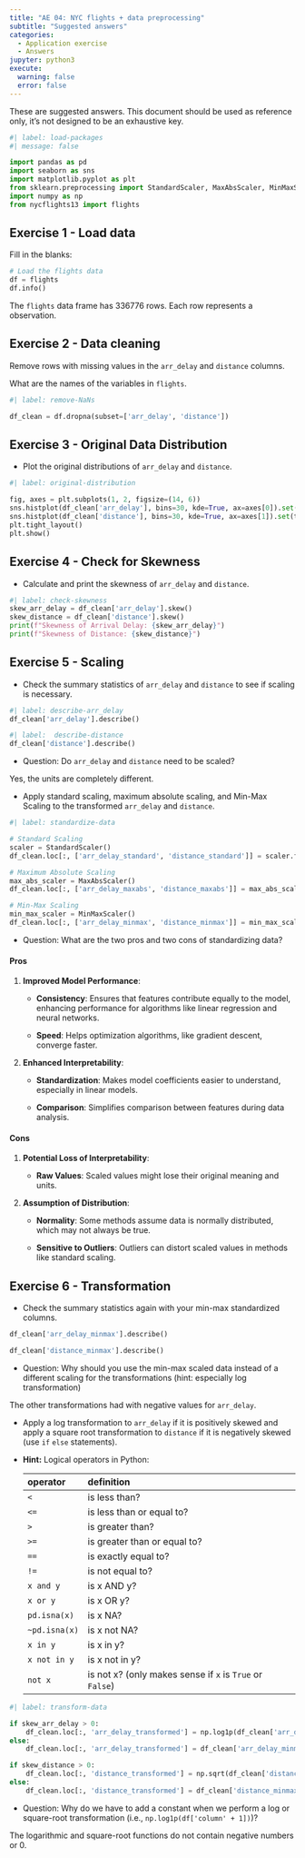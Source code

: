 ```yaml
---
title: "AE 04: NYC flights + data preprocessing"
subtitle: "Suggested answers"
categories: 
  - Application exercise
  - Answers
jupyter: python3
execute: 
  warning: false
  error: false
---
```


::: callout-important
These are suggested answers.
This document should be used as reference only, it's not designed to be an exhaustive key.
:::

```python
#| label: load-packages
#| message: false

import pandas as pd
import seaborn as sns
import matplotlib.pyplot as plt
from sklearn.preprocessing import StandardScaler, MaxAbsScaler, MinMaxScaler
import numpy as np
from nycflights13 import flights
```

## Exercise 1 - Load data

Fill in the blanks:

```python
# Load the flights data
df = flights
df.info()
```

The `flights` data frame has 336776 rows.
Each row represents a observation.

## Exercise 2 - **Data cleaning**

Remove rows with missing values in the `arr_delay` and `distance` columns.

What are the names of the variables in `flights`.

```python
#| label: remove-NaNs

df_clean = df.dropna(subset=['arr_delay', 'distance'])
```

## Exercise 3 - Original Data Distribution

-   Plot the original distributions of `arr_delay` and `distance`.

```python
#| label: original-distribution

fig, axes = plt.subplots(1, 2, figsize=(14, 6))
sns.histplot(df_clean['arr_delay'], bins=30, kde=True, ax=axes[0]).set(title='Original Arrival Delay')
sns.histplot(df_clean['distance'], bins=30, kde=True, ax=axes[1]).set(title='Original Distance')
plt.tight_layout()
plt.show()
```

## Exercise 4 - Check for Skewness

-   Calculate and print the skewness of `arr_delay` and `distance`.

```python
#| label: check-skewness
skew_arr_delay = df_clean['arr_delay'].skew()
skew_distance = df_clean['distance'].skew()
print(f"Skewness of Arrival Delay: {skew_arr_delay}")
print(f"Skewness of Distance: {skew_distance}")
```

## Exercise 5 - Scaling

-   Check the summary statistics of `arr_delay` and `distance` to see if scaling is necessary.

```python
#| label: describe-arr_delay
df_clean['arr_delay'].describe()
```

```python
#| label:  describe-distance
df_clean['distance'].describe()
```

-   Question: Do `arr_delay` and `distance` need to be scaled?

Yes, the units are completely different.

-   Apply standard scaling, maximum absolute scaling, and Min-Max Scaling to the transformed `arr_delay` and `distance`.

```python
#| label: standardize-data

# Standard Scaling
scaler = StandardScaler()
df_clean.loc[:, ['arr_delay_standard', 'distance_standard']] = scaler.fit_transform(df_clean[['arr_delay', 'distance']])

# Maximum Absolute Scaling
max_abs_scaler = MaxAbsScaler()
df_clean.loc[:, ['arr_delay_maxabs', 'distance_maxabs']] = max_abs_scaler.fit_transform(df_clean[['arr_delay', 'distance']])

# Min-Max Scaling
min_max_scaler = MinMaxScaler()
df_clean.loc[:, ['arr_delay_minmax', 'distance_minmax']] = min_max_scaler.fit_transform(df_clean[['arr_delay', 'distance']])
```

-   Question: What are the two pros and two cons of standardizing data?

#### Pros

1.  **Improved Model Performance**:

    -   **Consistency**: Ensures that features contribute equally to the model, enhancing performance for algorithms like linear regression and neural networks.

    -   **Speed**: Helps optimization algorithms, like gradient descent, converge faster.

2.  **Enhanced Interpretability**:

    -   **Standardization**: Makes model coefficients easier to understand, especially in linear models.

    -   **Comparison**: Simplifies comparison between features during data analysis.

#### Cons

1.  **Potential Loss of Interpretability**:

    -   **Raw Values**: Scaled values might lose their original meaning and units.

2.  **Assumption of Distribution**:

    -   **Normality**: Some methods assume data is normally distributed, which may not always be true.

    -   **Sensitive to Outliers**: Outliers can distort scaled values in methods like standard scaling.

## Exercise 6 - Transformation

-   Check the summary statistics again with your min-max standardized columns.

```python
df_clean['arr_delay_minmax'].describe()
```

```python
df_clean['distance_minmax'].describe()
```

-   Question: Why should you use the min-max scaled data instead of a different scaling for the transformations (hint: especially log transformation)

The other transformations had with negative values for `arr_delay`.

-   Apply a log transformation to `arr_delay` if it is positively skewed and apply a square root transformation to `distance` if it is negatively skewed (use `if` `else` statements).

-   **Hint:** Logical operators in Python:

    | operator      | definition                                               |
    |:--------------|:---------------------------------------------------------|
    | `<`           | is less than?                                            |
    | `<=`          | is less than or equal to?                                |
    | `>`           | is greater than?                                         |
    | `>=`          | is greater than or equal to?                             |
    | `==`          | is exactly equal to?                                     |
    | `!=`          | is not equal to?                                         |
    | `x and y`     | is x AND y?                                              |
    | `x or y`      | is x OR y?                                               |
    | `pd.isna(x)`  | is x NA?                                                 |
    | `~pd.isna(x)` | is x not NA?                                             |
    | `x in y`      | is x in y?                                               |
    | `x not in y`  | is x not in y?                                           |
    | `not x`       | is not x? (only makes sense if `x` is `True` or `False`) |

```python
#| label: transform-data

if skew_arr_delay > 0:
    df_clean.loc[:, 'arr_delay_transformed'] = np.log1p(df_clean['arr_delay_minmax'])
else:
    df_clean.loc[:, 'arr_delay_transformed'] = df_clean['arr_delay_minmax']

if skew_distance > 0:
    df_clean.loc[:, 'distance_transformed'] = np.sqrt(df_clean['distance_minmax'])
else:
    df_clean.loc[:, 'distance_transformed'] = df_clean['distance_minmax']
```

-   Question: Why do we have to add a constant when we perform a log or square-root transformation (i.e., `np.log1p(df['column' + 1])`)?

The logarithmic and square-root functions do not contain negative numbers or 0.
